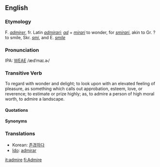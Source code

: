 ==English==
===Etymology===
F. ''[[admirer]]'', fr. Latin ''[[admirari]]''; ''[[ad]]'' + ''[[mirari]]'' to wonder, for ''[[smirari]]'', akin to Gr. ? to smile, Skr. ''[[smi]]'', and E. ''[[smile]]''

===Pronunciation===
IPA: [[WEAE]] /ædˈmaɪ.ɚ/

===Transitive Verb===
To regard with wonder and delight; to look upon with an elevated feeling of pleasure, as something which calls out  approbation, esteem, love, or reverence; to estimate or prize highly; as, to admire a person of high moral worth, to admire a landscape.
====Quotations====
====Synonyms====

===Translations===
*Korean: [[존경하다]]
*[[Ido]]: [[admirar]]

[[it:admire]]
[[fi:Admire]]
